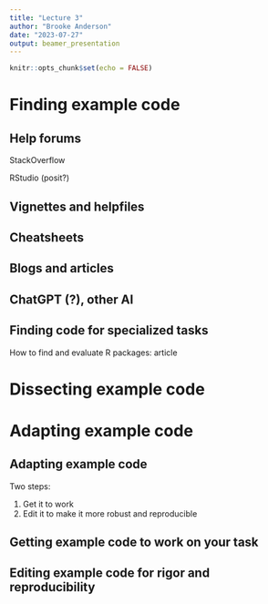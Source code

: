 ```yaml
---
title: "Lecture 3"
author: "Brooke Anderson"
date: "2023-07-27"
output: beamer_presentation
---
```


```r
knitr::opts_chunk$set(echo = FALSE)
```

# Finding example code

## Help forums

StackOverflow

RStudio (posit?)

## Vignettes and helpfiles

## Cheatsheets

## Blogs and articles

## ChatGPT (?), other AI

## Finding code for specialized tasks

How to find and evaluate R packages: article

# Dissecting example code

# Adapting example code

## Adapting example code

Two steps: 

1. Get it to work
2. Edit it to make it more robust and reproducible

## Getting example code to work on your task

## Editing example code for rigor and reproducibility
